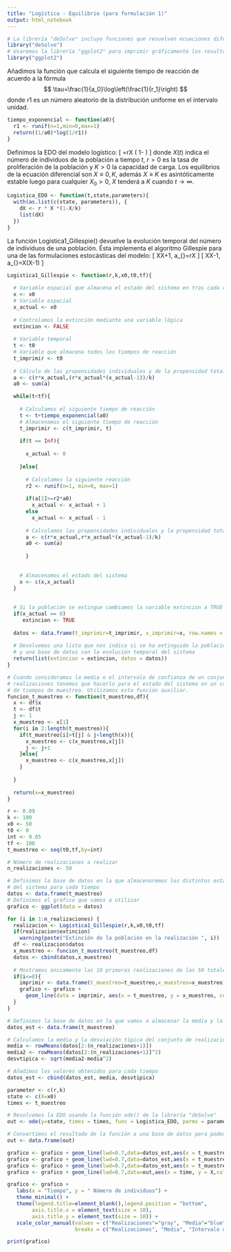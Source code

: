 ---
title: "Logística - Equilibrio (para formulación 1)"
output: html_notebook
---
```{r}
# La librería "deSolve" incluye funciones que resuelven ecuaciones diferenciales ordinarias
library("deSolve")
# Usaremos la librería "ggplot2" para imprimir gráficamente los resultados
library("ggplot2")
```

Añadimos la función que calcula el siguiente tiempo de reacción de
acuerdo a la fórmula $$
  \tau=\frac{1}{a_0}\log\left(\frac{1}{r_1}\right)
$$ donde $r1$ es un número aleatorio de la distribución uniforme en el
intervalo unidad.

```{r}
tiempo_exponencial <- function(a0){
  r1 <- runif(n=1,min=0,max=1)
  return((1/a0)*log(1/r1))
}
```

Definimos la EDO del modelo logístico:
\[
\frac{dX}{dt}=rX \left( 1-\frac{X}{k} \right)
\]
donde $X(t)$ indica el número de individuos de la población a tiempo $t$, $r>0$ 
es la tasa de proliferación de la población y $K>0$ la capacidad de carga. 
Los equilibrios de la ecuación diferencial son $X\equiv 0,K$, 
además $X\equiv K$ es asintóticamente estable luego para cualquier $X_0>0$, 
$X$ tenderá a $K$ cuando $t \to \infty$.

```{r}
Logistica_EDO <- function(t,state,parameters){
  with(as.list(c(state, parameters)), { 
    dX <- r * X *(1-X/k)
    list(dX)
  })
}
```


La función Logistica1_Gillespie() devuelve la evolución temporal del número de 
individuos de una población. Ésta implementa el algoritmo Gillespie
para una de las formulaciones estocásticas del modelo:
\[
  X\rightarrow X+1, \quad a_{\text{nacimiento}}=rX
\]
\[
  X\rightarrow X-1, \quad a_{\text{muerte}}=\frac{r}{K}X(X-1)
\]

```{r}

Logistica1_Gillespie <- function(r,k,x0,t0,tf){
  
  # Variable espacial que almacena el estado del sistema en tras cada reacción
  x <- x0
  # Variable espacial
  x_actual <- x0
  
  # Controlamos la extinción mediante una variable lógica
  extincion <- FALSE
  
  # Variable temporal
  t <- t0
  # Variable que almacena todos los tiempos de reacción
  t_imprimir <- t0
  
  # Cálculo de las propensidades individuales y de la propensidad total  
  a <- c(r*x_actual,(r*x_actual*(x_actual-1))/k)
  a0 <- sum(a)

  while(t<tf){ 
    
    # Calculamos el siguiente tiempo de reacción
    t <- t+tiempo_exponencial(a0)
    # Almacenamos el siguiente tiempo de reacción
    t_imprimir <- c(t_imprimir, t)
    
    if(t == Inf){
      
      x_actual <- 0
    
    }else{
      
      # Calculamos la siguiente reacción
      r2 <- runif(n=1, min=0, max=1)
      
      if(a[1]>=r2*a0)
        x_actual <- x_actual + 1
      else
        x_actual <- x_actual - 1
      
      # Calculamos las propensidades individuales y la propensidad total
      a <- c(r*x_actual,r*x_actual*(x_actual-1)/k)
      a0 <- sum(a)
    
      }
  
  
    # Almacenamos el estado del sistema
    x <- c(x,x_actual)
  }
  
  
  # Si la población se extingue cambiamos la variable extincion a TRUE
  if(x_actual == 0)
     extincion <- TRUE
  
  datos <- data.frame(t_imprimir=t_imprimir, x_imprimir=x, row.names = NULL)
  
  # Devolvemos una lista que nos indica si se ha extinguido la población 
  # y una base de datos con la evolución temporal del sistema
  return(list(extincion = extincion, datos = datos))
}

```

```{r}

# Cuando consideramos la media o el intervalo de confianza de un conjunto de 
# realizaciones tenemos que hacerlo para el estado del sistema en un conjunto 
# de tiempos de muestreo. Utilizamos esta función auxiliar.
funcion_t_muestreo <- function(t_muestreo,df){
  x <- df$x
  t <- df$t
  j <- 1
  x_muestreo <- x[1]
  for(i in 2:length(t_muestreo)){
    if(t_muestreo[i]>t[j] & j<length(x)){
      x_muestreo <- c(x_muestreo,x[j])
      j <- j+1
    }else{
      x_muestreo <- c(x_muestreo,x[j])
    }
    
  }
  
  return(x=x_muestreo)
}
```

```{r}

r <- 0.09
k <- 100
x0 <- 50
t0 <- 0
int <- 0.05
tf <- 100
t_muestreo <- seq(t0,tf,by=int)

# Número de realizaciones a realizar
n_realizaciones <- 50

# Definimos la base de datos en la que almacenaremos los distintos estados
# del sistema para cada tiempo
datos <- data.frame(t_muestreo)
# Definimos el gráfico que vamos a utilizar
grafico <- ggplot(data = datos)

for (i in 1:n_realizaciones) {
  realizacion <- Logistica1_Gillespie(r,k,x0,t0,tf)
  if(realizacion$extincion)
    warning(paste("Extinción de la población en la realización ", i))
  df <- realizacion$datos
  x_muestreo <- funcion_t_muestreo(t_muestreo,df)
  datos <- cbind(datos,x_muestreo) 
  
  # Mostramos únicamente las 10 primeras realizaciones de las 50 totales
  if(i<=8){
    imprimir <- data.frame(t_muestreo=t_muestreo,x_muestreo=x_muestreo)
    grafico <- grafico + 
      geom_line(data = imprimir, aes(x = t_muestreo, y = x_muestreo, color="Realizaciones"))
  }
}

# Definimos la base de datos en la que vamos a almacenar la media y la desviación típica de las realizaciones
datos_est <- data.frame(t_muestreo)

# Calculamos la media y la desviación típica del conjunto de realizaciones
media <- rowMeans(datos[2:(n_realizaciones+1)])
media2 <- rowMeans(datos[2:(n_realizaciones+1)]^2)
desvtipica <- sqrt(media2-media^2)

# Añadimos los valores obtenidos para cada tiempo
datos_est <- cbind(datos_est, media, desvtipica)
```


```{r}
parameter <- c(r,k)
state <- c(X=x0)
times <- t_muestreo

# Resolvemos la EDO usando la función ode() de la librería "deSolve"
out <- ode(y=state, times = times, func = Logistica_EDO, parms = parameter)

# Convertimos el resultado de la función a una base de datos para poder representarlo gráficamente
out <- data.frame(out)
```

```{r}

grafico <- grafico + geom_line(lwd=0.7,data=datos_est,aes(x = t_muestreo, y = media,color="Media"))
grafico <- grafico + geom_line(lwd=0.7,data=datos_est,aes(x = t_muestreo, y = media-desvtipica,color="Intervalo de confianza"))
grafico <- grafico + geom_line(lwd=0.7,data=datos_est,aes(x = t_muestreo, y = media+desvtipica,color="Intervalo de confianza"))
grafico <- grafico + geom_line(lwd=0.7,data=out,aes(x = time, y = X,color="Sol. mod. det."))

grafico <- grafico +
   labs(x = "Tiempo", y = " Número de individuos") +
   theme_minimal() +
   theme(legend.title=element_blank(),legend.position = "bottom",
        axis.title.x = element_text(size = 10),  
        axis.title.y = element_text(size = 10)) +
   scale_color_manual(values = c("Realizaciones"="gray", "Media"="blue", "Intervalo de confianza"= "green", "Sol. mod. det." = "red"),
                      breaks = c("Realizaciones", "Media", "Intervalo de confianza", "Sol. mod. det."))

print(grafico)
```
